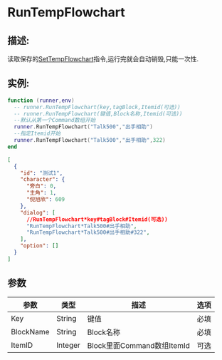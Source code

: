 # RunTempFlowchart
## 描述:
读取保存的[SetTempFlowchart](Command/SetTempFlowchart)指令,运行完就会自动销毁,只能一次性.
## 实例:
<!-- tabs:start -->
<!-- tab:Lua -->

```lua
function (runner,env)
  -- runner.RunTempFlowchart(key,tagBlock,Itemid(可选))
  -- runner.RunTempFlowchart(键值,Block名称,Itemid(可选))
  --默认从第一个Command数组开始
  runner.RunTempFlowchart("Talk500","出手相助")
  --指定Itemid开始
  runner.RunTempFlowchart("Talk500","出手相助",322)
end
```
<!-- tab:Json -->

```json
[
  {
    "id": "测试1",
    "character": {
      "旁白": 0,
      "主角": 1,
      "倪旭欣": 609
    },
    "dialog": [
	  //RunTempFlowchart*key#tagBlock#Itemid(可选))
      "RunTempFlowchart*Talk500#出手相助",
      "RunTempFlowchart*Talk500#出手相助#322",
    ],
    "option": []
  }
]

```
<!-- tabs:end -->

## 参数
| 参数      | 类型    | 描述                       | 选项 |
| --------- | ------- | -------------------------- | ---- |
| Key       | String  | 键值                       | 必填 |
| BlockName | String  | Block名称                  | 必填 |
| ItemID    | Integer | Block里面Command数组ItemId | 可选 |
